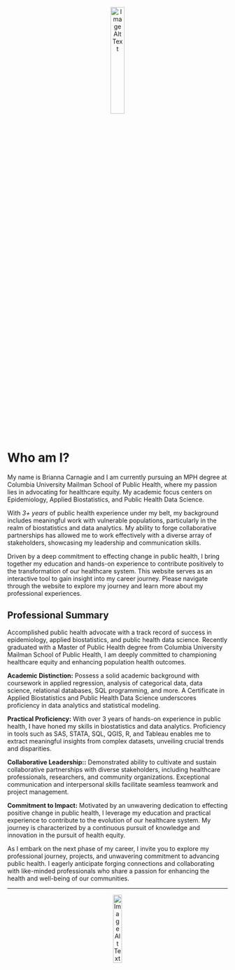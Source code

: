 <div style="text-align: center;">
  <img src="images/headshot.jpg" alt="Image Alt Text" style="margin: 0 auto; width: 25%;">
</div>

# Who am I?

My name is Brianna Carnagie and I am currently pursuing an MPH degree at Columbia University Mailman School of Public Health, where my passion lies in advocating for healthcare equity. My academic focus centers on Epidemiology, Applied Biostatistics, and Public Health Data Science.

With *3+ years* of public health experience under my belt, my background includes meaningful work with vulnerable populations, particularly in the realm of biostatistics and data analytics. My ability to forge collaborative partnerships has allowed me to work effectively with a diverse array of stakeholders, showcasing my leadership and communication skills.

Driven by a deep commitment to effecting change in public health, I bring together my education and hands-on experience to contribute positively to the transformation of our healthcare system. This website serves as an interactive tool to gain insight into my career journey. Please navigate through the website to explore my journey and learn more about my professional experiences.

## Professional Summary

Accomplished public health advocate with a track record of success in epidemiology, applied biostatistics, and public health data science. Recently graduated with a Master of Public Health degree from Columbia University Mailman School of Public Health, I am deeply committed to championing healthcare equity and enhancing population health outcomes.

**Academic Distinction:** Possess a solid academic background with coursework in applied regression, analysis of categorical data, data science, relational databases, SQL programming, and more. A Certificate in Applied Biostatistics and Public Health Data Science underscores proficiency in data analytics and statistical modeling.

**Practical Proficiency:** With over 3 years of hands-on experience in public health, I have honed my skills in biostatistics and data analytics. Proficiency in tools such as SAS, STATA, SQL, QGIS, R, and Tableau enables me to extract meaningful insights from complex datasets, unveiling crucial trends and disparities.

**Collaborative Leadership::** Demonstrated ability to cultivate and sustain collaborative partnerships with diverse stakeholders, including healthcare professionals, researchers, and community organizations. Exceptional communication and interpersonal skills facilitate seamless teamwork and project management.

**Commitment to Impact:** Motivated by an unwavering dedication to effecting positive change in public health, I leverage my education and practical experience to contribute to the evolution of our healthcare system. My journey is characterized by a continuous pursuit of knowledge and innovation in the pursuit of health equity.

As I embark on the next phase of my career, I invite you to explore my professional journey, projects, and unwavering commitment to advancing public health. I eagerly anticipate forging connections and collaborating with like-minded professionals who share a passion for enhancing the health and well-being of our communities.

---


<div style="text-align: center;">
  <img src="images/hex-bac2214.png" alt="Image Alt Text" style="margin: 0 auto; width: 20%;">
</div>
